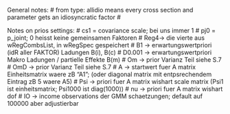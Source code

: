 General notes:
# from type: allidio means every cross section and parameter gets an idiosyncratic factor
# 

Notes on prios settings:
# cs1 = covariance scale; bei uns immer 1
# pj0 = p_joint; 0 heisst keine gemeinsamen Faktoren
# Reg4-> die vierte aus wRegCombsList, in wRegSpec gespeichert
# B1 -> erwartungswertpriori (idR aller FAKTOR) Ladungen B(i), B(c)
# D0.001 -> erwartungswertpriori Makro Ladungen / partielle Effekte B(m)
# Om -> prior Varianz Teil siehe S.7
# OmD -> prior Varianz Teil siehe S.7
# A -> startwert fuer A matrix Einheitsmatrix waere zB "A1"; (oder diagonal matrix mit entpsrechendem Eintrag zB 5 waere A5)
# Psi -> priori fuer A matrix wishart scale matrix (Psi1 ist einheitsmatrix; Psi1000 ist diag(1000))
# nu -> priori fuer A matrix wishart dof
# IO -> income observations der GMM schaetzungen; default auf 100000 aber adjustierbar